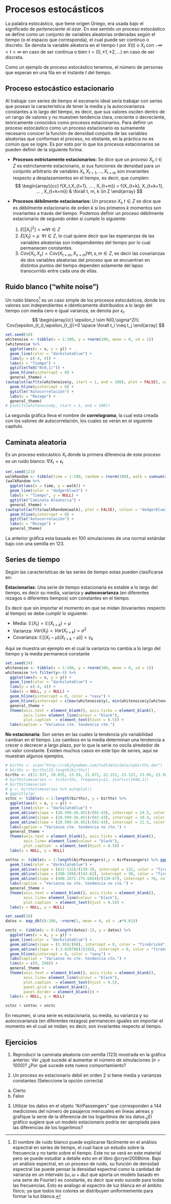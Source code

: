 # Procesos estocásticos

La palabra estocástico, que tiene origen Griego, era usada bajo el significado de *perteneciente al azar*. En ese sentido un proceso estocástico se define como un conjunto de variables aleatorias ordenadas según el tiempo (o el espacio que corresponda), el cual puede ser continuo o discreto.
Se denota la variable aleatoria en el tiempo $t$ por $X(t)$ o $X_t$ con $-\infty < t < \infty$ en caso de ser continua o bien $t = (0, \pm1, \pm2, ... )$ en caso de ser discreta.

Como un ejemplo de proceso estocástico tenemos, el número de personas que esperan en una fila en el instante $t$ del tiempo.

## Proceso estocástico estacionario

Al trabajar con series de tiempo el escenario ideal sería trabajar con series que posean la característica de tener la media y la autocovarianza constantes a lo largo del tiempo, es decir, que sus valores oscilen dentro de un rango de valores y no muestren tendencia clara, creciente o decreciente, teóricamente conocidos como procesos estacionarios. Para definir un proceso estocástico como un proceso estacionario es sumamente necesario conocer la función de densidad conjunta de las variables aleatorias que conforman el proceso, no obstante, en la práctica no es común que se logre. Es por esto por lo que los procesos estacionarios se pueden definir de la siguiente forma:

+ **Procesos estrictamente estacionarios:** Se dice que un proceso $X_t, t \in Z$ es estrictamente estacionario, si sus funciones de densidad para un conjunto arbitrario de variables $X_t,X_{t+1}, ... , X_{t+m}$ son invariantes respecto a desplazamientos en el tiempo, es decir, que cumplen:
$$
\begin{array}{cc}
f(X_t,X_{t+1}, ... , X_{t+m}) = f(X_{t+k}, X_{t+k+1}, ... , X_{t+k+m}) & \forall t, m, k \in Z
\end{array}
$$

+ **Procesos débilmente estacionarios:** Un proceso $X_t,t\in Z$ se dice que es débilmente estacionario de orden $k$ si los primeros $k$ momentos son invariantes a través del tiempo. Podemos definir un proceso débilmente estacionario de segundo orden si cumple lo siguiente:
  1. $E\left[|X_t|^2\right]< \infty \forall t \in Z$
  2. $E[X_t] = \mu \ \ \forall t \in Z$, lo cual quiere decir que las esperanzas de las variables aleatorias son independientes del tiempo por lo cual permanecen constantes.
  3. $Cov(X_t,X_s) = Cov (X_{t+m}, X_{s+m}) \forall t, s, m \in Z$, es decir las covarianzas de dos variables aleatorias del proceso que se encuentran en distintos puntos del tiempo dependen solamente del lapso transcurrido entre cada una de ellas.

## Ruido blanco ("white noise")

Un ruido blanco[^1.1] es un caso simple de los procesos estocásticos, donde los valores son independientes e idénticamente distribuidos a lo largo del tiempo con media cero e igual varianza, se denota por $\epsilon_t$.
$$
\begin{array}{c}
\epsilon_t \sim N(0,\sigma^2)\\
Cov(\epsilon_{t_i},\epsilon_{t_j})=0 \space \forall t_i \neq t_j
\end{array}
$$

```r
set.seed(10)
whitenoise <- tibble(x = 1:100, y = rnorm(100, mean = 0, sd = 1))
(whitenoise %>%
  ggplot(aes(x = x, y = y)) +
  geom_line(color = "darkslateblue") + 
  lims(y = c(-4, 4)) + 
  labs(x = "Tiempo") +
  ggtitle(TeX("N(0,1)")) + 
  geom_hline(yintercept = 0) +
  general_theme) +
(autoplot(acf(ts(whitenoise$y, start = 1, end = 100), plot = FALSE), colour = "darkslateblue") +
  geom_hline(yintercept = 0) +
  ggtitle("Autocorrelación") +
  labs(x = "Rezago") + 
  general_theme) 
# plot(ts(whitenoise$y, start = 1, end = 100))
```

La segunda gráfica lleva el nombre de **correlograma**, la cual esta creada con los valores de autocorrelación, los cuales se verán en el siguiente capítulo.

## Caminata aleatoria

Es un proceso estocástico $X_t$ donde la primera diferencia de este proceso es un ruido blanco: $\nabla X_{t} = \epsilon_t$

```r
set.seed(123)
walkRandom <- tibble(time = 1:100, random = rnorm(100), walk = cumsum(random))
(walkRandom %>%
  ggplot(aes(x = time, y = walk)) +
  geom_line(color = "dodgerblue3") + 
  labs(x = "Tiempo", y = NULL) +
  ggtitle("Caminata Aleatoria") +
  general_theme) + 
(autoplot(acf(ts(walkRandom$walk), plot = FALSE), colour = "dodgerblue3") +
  geom_hline(yintercept = 0) +
  ggtitle("Autocorrelación") +
  labs(x = "Rezago") + 
  general_theme)
```

La anterior gráfica esta basada en 100 simulaciones de una normal estándar bajo con una semilla en 123.

## Series de tiempo

Según las características de las series de tiempo estas pueden clasificarse en:

**Estacionarias**: Una serie de tiempo estacionaria es estable a lo largo del tiempo, es decir su media, varianza y **autocovarianza** (en diferentes rezagos o diferentes tiempos) son constantes en el tiempo.

Es decir que sin importar el momento en que se midan (invariantes respecto al tiempo) se debe cumplir lo siguiente:

+ Media: $\mathbb{E}(X_t) = \mathbb{E}(X_{t+k}) = \mu$
+ Varianza: $Var(X_t) = Var(X_{t+k}) = \sigma^2$
+ Covarianza: $\mathbb{E}[(X_t-\mu)(X_{t+k}-\mu)] = \gamma_k$

Aquí se muestra un ejemplo en el cual la varianza no cambia a lo largo del tiempo y la media permanece constante

```r
set.seed(24)
whitenoise <- tibble(x = 1:100, y = rnorm(100, mean = 0, sd = 1))
whitenoise %>% filter(y>-4) %>%
  ggplot(aes(x = x, y = y)) +
  geom_line(color = "darkslateblue") + 
  lims(y = c(-4, 4)) + 
  labs(x = NULL, y = NULL) + 
  geom_hline(yintercept = 0, color = "navy") +
  geom_hline(yintercept = c(max(whitenoise$y), min(whitenoise$y[whitenoise$y>=-4])), color = "firebrick4") +
  general_theme +
  theme(axis.text = element_blank(), axis.ticks = element_blank(),
        axis.line= element_line(colour = "black"),
        plot.caption  = element_text(hjust = 0.5)) + 
  labs(caption = "Varianza cte. tendencia cte.") 
```


**No estacionaria**: Son series en las cuales la tendencia y/o variabilidad cambian en el tiempo. Los cambios en la media determinan una tendencia a crecer o decrecer a largo plazo, por lo que la serie no oscila alrededor de un valor constante. Existen muchos casos en este tipo de series, aquí se muestran algunos ejemplos.

```r
# births <- scan("http://robjhyndman.com/tsdldata/data/nybirths.dat")
# births <- births[25:length(births)]
births <- c(21.937, 20.035, 23.59, 21.672, 22.222, 22.123, 23.95, 23.504, 22.238, 23.142, 21.059, 21.573, 21.548, 20, 22.424, 20.615, 21.761, 22.874, 24.104, 23.748, 23.262, 22.907, 21.519, 22.025, 22.604, 20.894, 24.677, 23.673, 25.32, 23.583, 24.671, 24.454, 24.122, 24.252, 22.084, 22.991, 23.287, 23.049, 25.076, 24.037, 24.43, 24.667, 26.451, 25.618, 25.014, 25.11, 22.964, 23.981, 23.798, 22.27, 24.775, 22.646, 23.988, 24.737, 26.276, 25.816, 25.21, 25.199, 23.162, 24.707, 24.364, 22.644, 25.565, 24.062, 25.431, 24.635, 27.009, 26.606, 26.268, 26.462, 25.246, 25.18, 24.657, 23.304, 26.982, 26.199, 27.21, 26.122, 26.706, 26.878, 26.152, 26.379, 24.712, 25.688, 24.99, 24.239, 26.721, 23.475, 24.767, 26.219, 28.361, 28.599, 27.914, 27.784, 25.693, 26.881, 26.217, 24.218, 27.914, 26.975, 28.527, 27.139, 28.982, 28.169, 28.056, 29.136, 26.291, 26.987, 26.589, 24.848, 27.543, 26.896, 28.878, 27.39, 28.065, 28.141, 29.048, 28.484, 26.634, 27.735, 27.132, 24.924, 28.963, 26.589, 27.931, 28.009, 29.229, 28.759, 28.405, 27.945, 25.912, 26.619, 26.076, 25.286, 27.66, 25.951, 26.398, 25.565, 28.865, 30, 29.261, 29.012, 26.992, 27.897)
# birthstimeseries <- ts(births, frequency=12, start=c(1948,1))
# birthstimeseries
# g <- birthstimeseries %>% autoplot()
# ggplotly(g)
vctnc <- tibble(x = 1:length(births), y = births) %>% 
  ggplot(aes(x = x, y = y)) + 
  geom_line(color = "darkslateblue") + 
  geom_abline(slope = (28.599-26.451)/(92-43), intercept = 24.5, color = "firebrick4") +
  geom_abline(slope = (28.599-26.451)/(92-43), intercept = 19.4, color = "firebrick4") +
  geom_abline(slope = (28.599-26.451)/(92-43), intercept = 21.5, color = "navy") +
  labs(caption = "Varianza cte. tendencia no cte.") +
  general_theme +
  theme(axis.text = element_blank(), axis.ticks = element_blank(),
        axis.line= element_line(colour = "black"), 
        plot.caption  = element_text(hjust = 0.5)) +
  labs(x = NULL, y = NULL)

vnttnc <- tibble(x = 1:length(AirPassengers),y = AirPassengers) %>% ggplot(aes(x = x, y = y)) + 
  geom_line(color = "darkslateblue") + 
  geom_abline(slope = (622-132)/(139-3), intercept = 122, color = "firebrick4") +
  geom_abline(slope = (390-199)/(143-62), intercept = 30, color = "firebrick4") +
  geom_abline(slope = (490.2871-275.6924)/(139-67), intercept = 76, color = "navy") +
  labs(caption = "Varianza no cte. tendencia no cte.") +
  general_theme +
  theme(axis.text = element_blank(), axis.ticks = element_blank(),
        axis.line= element_line(colour = "black"), 
        plot.caption  = element_text(hjust = 0.5)) +
  labs(x = NULL, y = NULL)

set.seed(10)
datos <- map_dbl(0:200, ~rnorm(1, mean = 0, sd = .x*0.01))

vnctc <- tibble(x = 0:(length(datos)-1), y = datos) %>% 
  ggplot(aes(x = x, y = y)) + 
  geom_line(color = "darkslateblue") + 
  geom_abline(slope = (1.95)/(88), intercept = 0, color = "firebrick4") +
  geom_abline(slope = (-3.620786)/(156), intercept = 0, color = "firebrick4") +
  geom_hline(yintercept = 0, color = "navy") +
  labs(caption = "Varianza no cte. tendencia cte.") +
  lims(x = c(9, 200)) +
  general_theme +
  theme(axis.text = element_blank(), axis.ticks = element_blank(),
        axis.line= element_line(colour = "black"), 
        plot.caption  = element_text(hjust = 0.5),
        panel.grid = element_blank(),
        panel.border = element_blank()) +
  labs(x = NULL, y = NULL)

vctnc + vnttnc + vnctc 
```

En resumen, si una serie es estacionaria, su media, su varianza y su autocovarianza (en diferentes rezagos) permanecen iguales sin importar el momento en el cual se midan; es decir, son invariantes respecto al tiempo.

## Ejercicios
1. Reproducir la caminata aleatoria con semilla (123) mostrada en la gráfica anterior. Ver ¿qué sucede al aumentar el número de simulaciones $(n=1000)$? ¿Por qué sucede este nuevo comportamiento?

2. Un proceso es estacionario débil en orden 2 si tiene media y varianzas constantes (Seleccione la opción correcta)

a) Cierto
b) Falso

3. Utilizar los datos en el objeto "AirPassengers" que corresponden a 144 mediciones del número de pasajeros mensuales en líneas aéreas y grafique la serie de la diferencia de los logaritmos de los datos.¿El gráfico sugiere que un modelo estacionario podría ser apropiada para las diferencias de los logaritmos? 

[^1.1]: El nombre de ruido blanco puede explicarse fácilmente en el análisis espectral en series de tiempo, el cual hace un estudio sobre la frecuencia y no tanto sobre el tiempo. Este no se verá en este material pero se puede estudiar a detalle esto en el libro @cryer2008time. Bajo un análisis espectral, en un proceso de ruido, su función de densidad espectral (se puede pensar la densidad espectral como la cantidad de varianza en un intervalo $(\omega, \omega+d\omega)$ que aporta un modelo basado en una serie de Fourier) es constante, es decir que esto sucede para todas las frecuencias. Esto es análogo al espectro de luz blanca en el ámbito físico; ya que todos los colores se distribuyen uniformemente para formar la luz blanca.
